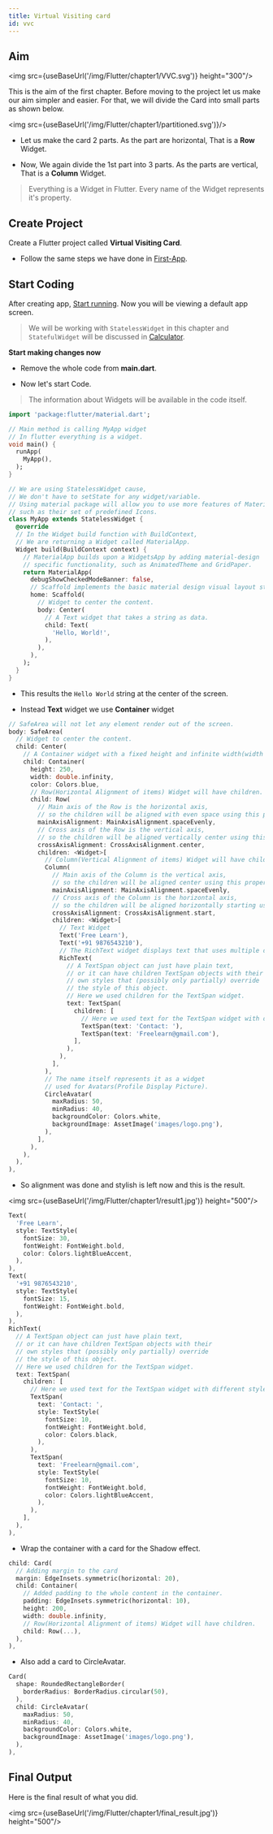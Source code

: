 ```yaml
---
title: Virtual Visiting card
id: vvc
---
```



## Aim ##

<img src={useBaseUrl('/img/Flutter/chapter1/VVC.svg')} height="300"/>

This is the aim of the first chapter. 
Before moving to the project let us make our aim simpler and easier.
For that, we will divide the Card into small parts as shown below.

<img src={useBaseUrl('/img/Flutter/chapter1/partitioned.svg')}/>

- Let us make the card 2 parts. As the part are horizontal, That is a **Row** Widget.

- Now, We again divide the 1st part into 3 parts. As the parts are vertical, That is a **Column** Widget.

> Everything is a Widget in Flutter. Every name of the Widget represents it's property.

## Create Project ##

Create a Flutter project called **Virtual Visiting Card**.

- Follow the same steps we have done in [First-App](/docs/flutter/first-app).

## Start Coding ##

After creating app, [Start running](/docs/flutter/first-app#run-app).
Now you will be viewing a default app screen.

> We will be working with `StatelessWidget` in this chapter and 
`StatefulWidget` will be discussed in [Calculator](calculator).

**Start making changes now**

- Remove the whole code from **main\.dart**.

- Now let's start Code.
> The information about Widgets will be available in the code itself.

```dart title="main.dart"
import 'package:flutter/material.dart';

// Main method is calling MyApp widget
// In flutter everything is a widget.
void main() {
  runApp(
    MyApp(),
  );
}

// We are using StatelessWidget cause, 
// We don't have to setState for any widget/variable.
// Using material package will allow you to use more features of Material, 
// such as their set of predefined Icons.
class MyApp extends StatelessWidget {
  @override
  // In the Widget build function with BuildContext,
  // We are returning a Widget called MaterialApp.
  Widget build(BuildContext context) {
    // MaterialApp builds upon a WidgetsApp by adding material-design 
    // specific functionality, such as AnimatedTheme and GridPaper.
    return MaterialApp(
      debugShowCheckedModeBanner: false,
      // Scaffold implements the basic material design visual layout structure.
      home: Scaffold(
        // Widget to center the content.
        body: Center(
          // A Text widget that takes a string as data.
          child: Text(
            'Hello, World!',
          ),
        ),
      ),
    );
  }
}

```

- This results the `Hello World` string at the center of the screen.

- Instead **Text** widget we use **Container** widget

```dart title="main.dart"
// SafeArea will not let any element render out of the screen.
body: SafeArea(
  // Widget to center the content.
  child: Center(
    // A Container widget with a fixed height and infinite width(width = screen width).
    child: Container(
      height: 250,
      width: double.infinity,
      color: Colors.blue,
      // Row(Horizontal Alignment of items) Widget will have children.
      child: Row(
        // Main axis of the Row is the horizontal axis, 
        // so the children will be aligned with even space using this property.
        mainAxisAlignment: MainAxisAlignment.spaceEvenly,
        // Cross axis of the Row is the vertical axis, 
        // so the children will be aligned vertically center using this property.
        crossAxisAlignment: CrossAxisAlignment.center,
        children: <Widget>[
          // Column(Vertical Alignment of items) Widget will have children.
          Column(
            // Main axis of the Column is the vertical axis, 
            // so the children will be aligned center using this property.
            mainAxisAlignment: MainAxisAlignment.spaceEvenly,
            // Cross axis of the Column is the horizontal axis, 
            // so the children will be aligned horizontally starting using this property.
            crossAxisAlignment: CrossAxisAlignment.start,
            children: <Widget>[
              // Text Widget
              Text('Free Learn'),
              Text('+91 9876543210'),
              // The RichText widget displays text that uses multiple different styles.
              RichText(
                // A TextSpan object can just have plain text, 
                // or it can have children TextSpan objects with their 
                // own styles that (possibly only partially) override 
                // the style of this object.
                // Here we used children for the TextSpan widget.
                text: TextSpan(
                  children: [
                    // Here we used text for the TextSpan widget with different styles.
                    TextSpan(text: 'Contact: '),
                    TextSpan(text: 'Freelearn@gmail.com'),
                  ],
                ),
              ),
            ],
          ),
          // The name itself represents it as a widget 
          // used for Avatars(Profile Display Picture).
          CircleAvatar(
            maxRadius: 50,
            minRadius: 40,
            backgroundColor: Colors.white,
            backgroundImage: AssetImage('images/logo.png'),
          ),
        ],
      ),
    ),
  ),
),
```

- So alignment was done and stylish is left now and this is the result.

<img src={useBaseUrl('/img/Flutter/chapter1/result1.jpg')} height="500"/>

```dart title="Text Styling"
Text(
  'Free Learn',
  style: TextStyle(
    fontSize: 30,
    fontWeight: FontWeight.bold,
    color: Colors.lightBlueAccent,
  ),
),
Text(
  '+91 9876543210',
  style: TextStyle(
    fontSize: 15,
    fontWeight: FontWeight.bold,
  ),
),
RichText(
  // A TextSpan object can just have plain text,
  // or it can have children TextSpan objects with their
  // own styles that (possibly only partially) override
  // the style of this object.
  // Here we used children for the TextSpan widget.
  text: TextSpan(
    children: [
      // Here we used text for the TextSpan widget with different styles.
      TextSpan(
        text: 'Contact: ',
        style: TextStyle(
          fontSize: 10,
          fontWeight: FontWeight.bold,
          color: Colors.black,
        ),
      ),
      TextSpan(
        text: 'Freelearn@gmail.com',
        style: TextStyle(
          fontSize: 10,
          fontWeight: FontWeight.bold,
          color: Colors.lightBlueAccent,
        ),
      ),
    ],
  ),
),
```

- Wrap the container with a card for the Shadow effect.

```dart title="Adding a Card, margin, padding to the card"
child: Card(
  // Adding margin to the card
  margin: EdgeInsets.symmetric(horizontal: 20),
  child: Container(
    // Added padding to the whole content in the container.
    padding: EdgeInsets.symmetric(horizontal: 10),
    height: 200,
    width: double.infinity,
    // Row(Horizontal Alignment of items) Widget will have children.
    child: Row(...),
  ),
),
```

- Also add a card to CircleAvatar.

```dart title="Add Card to CircleAvatar"
Card(
  shape: RoundedRectangleBorder(
    borderRadius: BorderRadius.circular(50),
  ),
  child: CircleAvatar(
    maxRadius: 50,
    minRadius: 40,
    backgroundColor: Colors.white,
    backgroundImage: AssetImage('images/logo.png'),
  ),
),
```

## Final Output ##

Here is the final result of what you did.

<img src={useBaseUrl('/img/Flutter/chapter1/final_result.jpg')} height="500"/>
